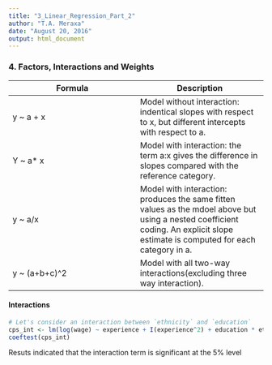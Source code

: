 ```yaml
---
title: "3_Linear_Regression_Part_2"
author: "T.A. Meraxa"
date: "August 20, 2016"
output: html_document
---
```


### 4. Factors, Interactions and Weights

Formula       | Description
------------  |------------
y ~ a + x     | Model without interaction: indentical slopes with respect to x, but different intercepts with respect to a.
Y ~ a* x      | Model with interaction: the term a:x gives the difference in slopes compared with the reference category.
y ~ a/x       | Model with interaction: produces the same fitten values as the mdoel above but using a nested coefficient coding. An explicit slope estimate is computed for each category in a.
y ~ (a+b+c)^2 | Model with all two-way interactions(excluding three way interaction).

#### Interactions

```r
# Let's consider an interaction between `ethnicity` and `education`
cps_int <- lm(log(wage) ~ experience + I(experience^2) + education * ethnicity, data = CPS1988)
coeftest(cps_int)
```

Resuts indicated that the interaction term is significant at the 5% level